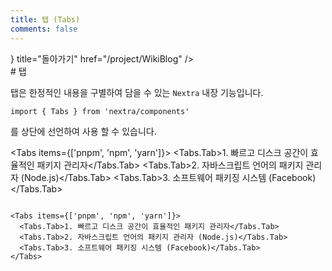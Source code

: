 ```yaml
---
title: 탭 (Tabs)
comments: false
---
```



<Cards>
<Card icon={<Icon.arrow_left/>} title="돌아가기" href="/project/WikiBlog" />
</Cards>

<br/>
# 탭

탭은 한정적인 내용을 구별하여 담을 수 있는 `Nextra` 내장 기능입니다.

```mdx
import { Tabs } from 'nextra/components'
```
를 상단에 선언하여 사용 할 수 있습니다.


<Tabs items={['pnpm', 'npm', 'yarn']}>
  <Tabs.Tab>1. 빠르고 디스크 공간이 효율적인 패키지 관리자</Tabs.Tab>
  <Tabs.Tab>2. 자바스크립트 언어의 패키지 관리자 (Node.js)</Tabs.Tab>
  <Tabs.Tab>3. 소프트웨어 패키징 시스템 (Facebook)</Tabs.Tab>
</Tabs>

```mdx

<Tabs items={['pnpm', 'npm', 'yarn']}>
  <Tabs.Tab>1. 빠르고 디스크 공간이 효율적인 패키지 관리자</Tabs.Tab>
  <Tabs.Tab>2. 자바스크립트 언어의 패키지 관리자 (Node.js)</Tabs.Tab>
  <Tabs.Tab>3. 소프트웨어 패키징 시스템 (Facebook)</Tabs.Tab>
</Tabs>

```